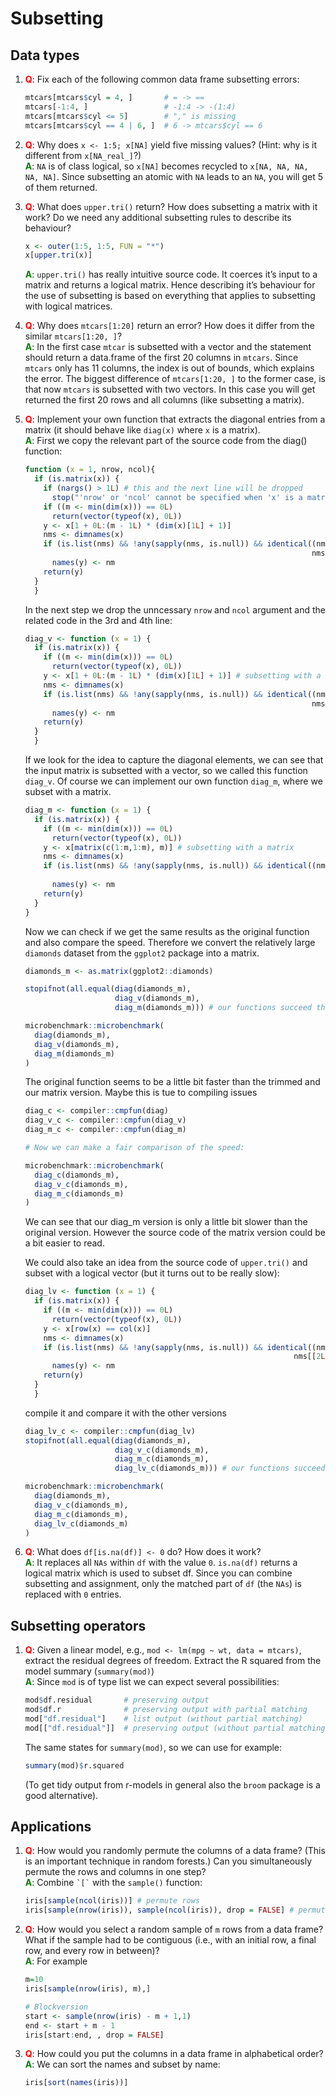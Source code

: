 # Subsetting 

## Data types

1.  __<span style="color:red">Q</span>__: Fix each of the following common data frame subsetting errors:

    ```r
    mtcars[mtcars$cyl = 4, ]       # = -> ==
    mtcars[-1:4, ]                 # -1:4 -> -(1:4)
    mtcars[mtcars$cyl <= 5]        # "," is missing
    mtcars[mtcars$cyl == 4 | 6, ]  # 6 -> mtcars$cyl == 6
    ```  
    

2.  __<span style="color:red">Q</span>__: Why does `x <- 1:5; x[NA]` yield five missing values? (Hint: why is 
    it different from `x[NA_real_]`?)  
    __<span style="color:green">A</span>__: `NA` is of class logical, so `x[NA]` becomes recycled to `x[NA, NA, NA, NA, NA]`. Since subsetting an atomic with `NA` leads to an `NA`, you will get 5 of them returned.
    
3.  __<span style="color:red">Q</span>__: What does `upper.tri()` return? How does subsetting a matrix with it 
    work? Do we need any additional subsetting rules to describe its behaviour?

    ```r
    x <- outer(1:5, 1:5, FUN = "*")
    x[upper.tri(x)]
    ```  
    
    __<span style="color:green">A</span>__: `upper.tri()` has really intuitive source code. It coerces it's input to a matrix and returns a logical matrix. Hence describing it's behaviour for the use of subsetting is based on everything that applies to subsetting with logical matrices.

4.  __<span style="color:red">Q</span>__: Why does `mtcars[1:20]` return an error? How does it differ from the 
    similar `mtcars[1:20, ]`?  
    __<span style="color:green">A</span>__: In the first case `mtcar` is subsetted with a vector and the statement should return a data.frame of the first 20 columns in `mtcars`. Since `mtcars` only has 11 columns, the index is out of bounds, which explains the error. The biggest difference of `mtcars[1:20, ]` to the former case, is that now `mtcars` is subsetted with two vectors. In this case you will get returned the first 20 rows and all columns (like subsetting a matrix). 

5.  __<span style="color:red">Q</span>__: Implement your own function that extracts the diagonal entries from a
    matrix (it should behave like `diag(x)` where `x` is a matrix).  
    __<span style="color:green">A</span>__: First we copy the relevant part of the source code from the diag() function:

    ```r
    function (x = 1, nrow, ncol){
      if (is.matrix(x)) {
        if (nargs() > 1L) # this and the next line will be dropped
          stop("'nrow' or 'ncol' cannot be specified when 'x' is a matrix") 
        if ((m <- min(dim(x))) == 0L) 
          return(vector(typeof(x), 0L))
        y <- x[1 + 0L:(m - 1L) * (dim(x)[1L] + 1)]
        nms <- dimnames(x)
        if (is.list(nms) && !any(sapply(nms, is.null)) && identical((nm <- nms[[1L]][seq_len(m)]),
                                                                    nms[[2L]][seq_len(m)]))
          names(y) <- nm
        return(y)
      }
      }
    ```
  
    In the next step we drop the unncessary `nrow` and `ncol` argument and the related code in the 3rd and     4th line:

    ```r
    diag_v <- function (x = 1) {
      if (is.matrix(x)) {
        if ((m <- min(dim(x))) == 0L) 
          return(vector(typeof(x), 0L))
        y <- x[1 + 0L:(m - 1L) * (dim(x)[1L] + 1)] # subsetting with a vector
        nms <- dimnames(x)
        if (is.list(nms) && !any(sapply(nms, is.null)) && identical((nm <- nms[[1L]][seq_len(m)]),
                                                                    nms[[2L]][seq_len(m)]))
          names(y) <- nm
        return(y)
      }
      }
    ```
    
    If we look for the idea to capture the diagonal elements, we can see that the     input matrix
    is subsetted with a vector, so we called this function `diag_v`. Of course we     can implement our own function `diag_m`, where we subset with a matrix.
    
    ```r
    diag_m <- function (x = 1) {
      if (is.matrix(x)) {
        if ((m <- min(dim(x))) == 0L) 
          return(vector(typeof(x), 0L))
        y <- x[matrix(c(1:m,1:m), m)] # subsetting with a matrix
        nms <- dimnames(x)
        if (is.list(nms) && !any(sapply(nms, is.null)) && identical((nm <- nms[[1L]][seq_len(m)]), 
                                                                        nms[[2L]][seq_len(m)])) 
          names(y) <- nm
        return(y)
      }
    }
    ```
    
    Now we can check if we get the same results as the original function and also     compare
    the speed. Therefore we convert the relatively large `diamonds` dataset from the     `ggplot2` package into a matrix.
    
    ```r
    diamonds_m <- as.matrix(ggplot2::diamonds)
    
    stopifnot(all.equal(diag(diamonds_m),
                        diag_v(diamonds_m),
                        diag_m(diamonds_m))) # our functions succeed the little test
    
    microbenchmark::microbenchmark(
      diag(diamonds_m),
      diag_v(diamonds_m),
      diag_m(diamonds_m)
    )
    ```
    
    The original function seems to be a little bit faster than the trimmed and our matrix version. Maybe     this is tue to compiling issues
    
    ```r
    diag_c <- compiler::cmpfun(diag)
    diag_v_c <- compiler::cmpfun(diag_v)
    diag_m_c <- compiler::cmpfun(diag_m)
    
    # Now we can make a fair comparison of the speed:
    
    microbenchmark::microbenchmark(
      diag_c(diamonds_m),
      diag_v_c(diamonds_m),
      diag_m_c(diamonds_m)
    )
    ```
    
    We can see that our diag_m version is only a little bit slower than the 
    original version. However the source code of the matrix version could be a bit
    easier to read.
    
    We could also take an idea from the source code of `upper.tri()` and subset with a logical vector (but it turns out to be really slow):
    
    ```r
    diag_lv <- function (x = 1) {
      if (is.matrix(x)) {
        if ((m <- min(dim(x))) == 0L) 
          return(vector(typeof(x), 0L))
        y <- x[row(x) == col(x)]
        nms <- dimnames(x)
        if (is.list(nms) && !any(sapply(nms, is.null)) && identical((nm <- nms[[1L]][seq_len(m)]), 
                                                                nms[[2L]][seq_len(m)])) 
          names(y) <- nm
        return(y)
      }
      }
    ```
    
    compile it and compare it with the other versions  
    
    ```r
    diag_lv_c <- compiler::cmpfun(diag_lv)
    stopifnot(all.equal(diag(diamonds_m),
                        diag_v_c(diamonds_m),
                        diag_m_c(diamonds_m),
                        diag_lv_c(diamonds_m))) # our functions succeed the little test
    
    microbenchmark::microbenchmark(
      diag(diamonds_m),
      diag_v_c(diamonds_m),
      diag_m_c(diamonds_m),
      diag_lv_c(diamonds_m)
    )
    ```

6.  __<span style="color:red">Q</span>__: What does `df[is.na(df)] <- 0` do? How does it work?  
__<span style="color:green">A</span>__: It replaces all `NAs` within `df` with the value
`0`. `is.na(df)` returns a logical matrix which is used to subset df. Since you can combine subsetting and assignment, only the matched part of `df` (the `NAs`) is replaced with `0` entries.

## Subsetting operators

1.  __<span style="color:red">Q</span>__: Given a linear model, e.g., `mod <- lm(mpg ~ wt, data = mtcars)`, extract
    the residual degrees of freedom. Extract the R squared from the model
    summary (`summary(mod)`)  
    __<span style="color:green">A</span>__: Since `mod` is of type list we can expect several possibilities:
    
    ```r
    mod$df.residual       # preserving output
    mod$df.r              # preserving output with partial matching
    mod["df.residual"]    # list output (without partial matching)
    mod[["df.residual"]]  # preserving output (without partial matching)
    ```
    
    The same states for `summary(mod)`, so we can use for example:
    
    ```r
    summary(mod)$r.squared
    ```
    
    (To get tidy output from r-models in general also the `broom` package is a good alternative).
    
## Applications

1.  __<span style="color:red">Q</span>__: How would you randomly permute the columns of a data frame? (This is an
    important technique in random forests.) Can you simultaneously permute 
    the rows and columns in one step?  
    __<span style="color:green">A</span>__: Combine `` `[` `` with the `sample()` function:
    
    ```r
    iris[sample(ncol(iris))] # permute rows
    iris[sample(nrow(iris)), sample(ncol(iris)), drop = FALSE] # permute both at the same time
    ```

2.  __<span style="color:red">Q</span>__: How would you select a random sample of `m` rows from a data frame? 
    What if the sample had to be contiguous (i.e., with an initial row, a 
    final row, and every row in between)?  
    __<span style="color:green">A</span>__: For example
    
    ```r
    m=10
    iris[sample(nrow(iris), m),]
    
    # Blockversion
    start <- sample(nrow(iris) - m + 1,1)
    end <- start + m - 1
    iris[start:end, , drop = FALSE]
    ```
    
3.  __<span style="color:red">Q</span>__: How could you put the columns in a data frame in alphabetical order?  
__<span style="color:green">A</span>__: We can sort the names and subset by name:

    ```r
    iris[sort(names(iris))]
    ```